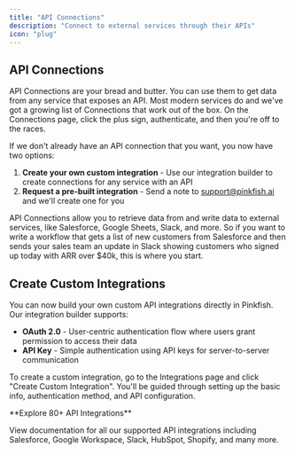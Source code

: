 ```yaml
---
title: "API Connections"
description: "Connect to external services through their APIs"
icon: "plug"
---
```


## API Connections

API Connections are your bread and butter. You can use them to get data from any service that exposes an API. Most modern services do and we've got a growing list of Connections that work out of the box. On the Connections page, click the plus sign, authenticate, and then you're off to the races.

If we don't already have an API connection that you want, you now have two options:
1. **Create your own custom integration** - Use our integration builder to create connections for any service with an API
2. **Request a pre-built integration** - Send a note to support@pinkfish.ai and we'll create one for you

API Connections allow you to retrieve data from and write data to external services, like Salesforce, Google Sheets, Slack, and more. So if you want to write a workflow that gets a list of new customers from Salesforce and then sends your sales team an update in Slack showing customers who signed up today with ARR over $40k, this is where you start.

## Create Custom Integrations

You can now build your own custom API integrations directly in Pinkfish. Our integration builder supports:

- **OAuth 2.0** - User-centric authentication flow where users grant permission to access their data
- **API Key** - Simple authentication using API keys for server-to-server communication

To create a custom integration, go to the Integrations page and click "Create Custom Integration". You'll be guided through setting up the basic info, authentication method, and API configuration.

<Card title="Browse All API Integrations" icon="grid" href="/slash-commands">
  **Explore 80+ API Integrations**
  
  View documentation for all our supported API integrations including Salesforce, Google Workspace, Slack, HubSpot, Shopify, and many more.
</Card> 